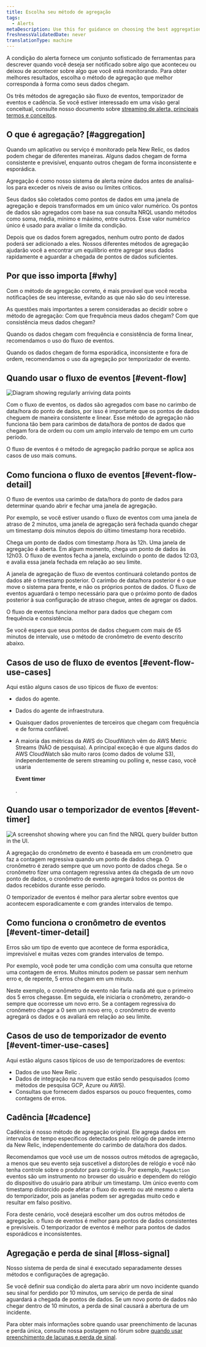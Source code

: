 ```yaml
---
title: Escolha seu método de agregação
tags:
  - Alerts
metaDescription: Use this for guidance on choosing the best aggregation method for your alerting conditions and notification thresholds.
freshnessValidatedDate: never
translationType: machine
---
```




A condição do alerta fornece um conjunto sofisticado de ferramentas para descrever quando você deseja ser notificado sobre algo que aconteceu ou deixou de acontecer sobre algo que você está monitorando. Para obter melhores resultados, escolha o método de agregação que melhor corresponda à forma como seus dados chegam.

Os três métodos de agregação são fluxo de eventos, temporizador de eventos e cadência. Se você estiver interessado em uma visão geral conceitual, consulte nosso documento sobre [streaming de alerta, principais termos e conceitos](/docs/alerts-applied-intelligence/new-relic-alerts/advanced-alerts/understand-technical-concepts/streaming-alerts-key-terms-concepts/).

## O que é agregação? [#aggregation]

Quando um aplicativo ou serviço é monitorado pela New Relic, os dados podem chegar de diferentes maneiras. Alguns dados chegam de forma consistente e previsível, enquanto outros chegam de forma inconsistente e esporádica.

Agregação é como nosso sistema de alerta reúne dados antes de analisá-los para exceder os níveis de aviso ou limites críticos.

Seus dados são coletados como pontos de dados em uma janela de agregação e depois transformados em um único valor numérico. Os pontos de dados são agregados com base na sua consulta NRQL usando métodos como soma, média, mínimo e máximo, entre outros. Esse valor numérico único é usado para avaliar o limite da condição.

Depois que os dados forem agregados, nenhum outro ponto de dados poderá ser adicionado a eles. Nossos diferentes métodos de agregação ajudarão você a encontrar um equilíbrio entre agregar seus dados rapidamente e aguardar a chegada de pontos de dados suficientes.

## Por que isso importa [#why]

Com o método de agregação correto, é mais provável que você receba notificações de seu interesse, evitando as que não são do seu interesse.

As questões mais importantes a serem consideradas ao decidir sobre o método de agregação: Com que frequência meus dados chegam? Com que consistência meus dados chegam?

Quando os dados chegam com frequência e consistência de forma linear, recomendamos o uso do fluxo de eventos.

Quando os dados chegam de forma esporádica, inconsistente e fora de ordem, recomendamos o uso da agregação por temporizador de evento.

## Quando usar o fluxo de eventos [#event-flow]

<img
  title="Diagram showing regularly arriving data points."
  alt="Diagram showing regularly arriving data points"
  src={accountsTimeSeriesDataPoints}
/>

Com o fluxo de eventos, os dados são agregados com base no carimbo de data/hora do ponto de dados, por isso é importante que os pontos de dados cheguem de maneira consistente e linear. Esse método de agregação não funciona tão bem para carimbos de data/hora de pontos de dados que chegam fora de ordem ou com um amplo intervalo de tempo em um curto período.

O fluxo de eventos é o método de agregação padrão porque se aplica aos casos de uso mais comuns.

## Como funciona o fluxo de eventos [#event-flow-detail]

O fluxo de eventos usa carimbo de data/hora do ponto de dados para determinar quando abrir e fechar uma janela de agregação.

Por exemplo, se você estiver usando o fluxo de eventos com uma janela de atraso de 2 minutos, uma janela de agregação será fechada quando chegar um timestamp dois minutos depois do último timestamp hora recebido.

Chega um ponto de dados com timestamp /hora às 12h. Uma janela de agregação é aberta. Em algum momento, chega um ponto de dados às 12h03. O fluxo de eventos fecha a janela, excluindo o ponto de dados 12:03, e avalia essa janela fechada em relação ao seu limite.

A janela de agregação de fluxo de eventos continuará coletando pontos de dados até o timestamp posterior. O carimbo de data/hora posterior é o que move o sistema para frente, e não os próprios pontos de dados. O fluxo de eventos aguardará o tempo necessário para que o próximo ponto de dados posterior à sua configuração de atraso chegue, antes de agregar os dados.

O fluxo de eventos funciona melhor para dados que chegam com frequência e consistência.

<Callout variant="caution">
  Se você espera que seus pontos de dados cheguem com mais de 65 minutos de intervalo, use o método de cronômetro de evento descrito abaixo.
</Callout>

## Casos de uso de fluxo de eventos [#event-flow-use-cases]

Aqui estão alguns casos de uso típicos de fluxo de eventos:

* <InlinePopover type="apm"/>

  dados do agente.

* Dados do agente de infraestrutura.

* Quaisquer dados provenientes de terceiros que chegam com frequência e de forma confiável.

* A maioria das métricas da AWS do CloudWatch vêm do AWS Metric Streams (NÃO de pesquisa). A principal exceção é que alguns dados do AWS CloudWatch são muito raros (como dados de volume S3), independentemente de serem streaming ou polling e, nesse caso, você usaria

  <DoNotTranslate>**Event timer**</DoNotTranslate>

  .

## Quando usar o temporizador de eventos [#event-timer]

<img
  title="A screenshot showing where you can find the NRQL query builder button in the UI."
  alt="A screenshot showing where you can find the NRQL query builder button in the UI."
  src={accountsSignalConsistency}
/>

A agregação do cronômetro de evento é baseada em um cronômetro que faz a contagem regressiva quando um ponto de dados chega. O cronômetro é zerado sempre que um novo ponto de dados chega. Se o cronômetro fizer uma contagem regressiva antes da chegada de um novo ponto de dados, o cronômetro de evento agregará todos os pontos de dados recebidos durante esse período.

O temporizador de eventos é melhor para alertar sobre eventos que acontecem esporadicamente e com grandes intervalos de tempo.

## Como funciona o cronômetro de eventos [#event-timer-detail]

Erros são um tipo de evento que acontece de forma esporádica, imprevisível e muitas vezes com grandes intervalos de tempo.

Por exemplo, você pode ter uma condição com uma consulta que retorne uma contagem de erros. Muitos minutos podem se passar sem nenhum erro e, de repente, 5 erros chegam em um minuto.

Neste exemplo, o cronômetro de evento não faria nada até que o primeiro dos 5 erros chegasse. Em seguida, ele iniciaria o cronômetro, zerando-o sempre que ocorresse um novo erro. Se a contagem regressiva do cronômetro chegar a 0 sem um novo erro, o cronômetro de evento agregará os dados e os avaliará em relação ao seu limite.

## Casos de uso de temporizador de evento [#event-timer-use-cases]

Aqui estão alguns casos típicos de uso de temporizadores de eventos:

* Dados de uso New Relic .
* Dados de integração na nuvem que estão sendo pesquisados (como métodos de pesquisa GCP, Azure ou AWS).
* Consultas que fornecem dados esparsos ou pouco frequentes, como contagens de erros.

## Cadência [#cadence]

Cadência é nosso método de agregação original. Ele agrega dados em intervalos de tempo específicos detectados pelo relógio de parede interno da New Relic, independentemente do carimbo de data/hora dos dados.

Recomendamos que você use um de nossos outros métodos de agregação, a menos que seu evento seja suscetível a distorções de relógio e você não tenha controle sobre o produtor para corrigi-lo. Por exemplo, `PageAction` eventos são um instrumento no browser do usuário e dependem do relógio do dispositivo do usuário para atribuir um timestamp. Um único evento com timestamp distorcido pode afetar o fluxo do evento ou até mesmo o alerta do temporizador, pois as janelas podem ser agregadas muito cedo e resultar em falso positivo.

Fora deste cenário, você desejará escolher um dos outros métodos de agregação. o fluxo de eventos é melhor para pontos de dados consistentes e previsíveis. O temporizador de eventos é melhor para pontos de dados esporádicos e inconsistentes.

## Agregação e perda de sinal [#loss-signal]

Nosso sistema de perda de sinal é executado separadamente desses métodos e configurações de agregação.

Se você definir sua condição do alerta para abrir um novo incidente quando seu sinal for perdido por 10 minutos, um serviço de perda de sinal aguardará a chegada de pontos de dados. Se um novo ponto de dados não chegar dentro de 10 minutos, a perda de sinal causará a abertura de um incidente.

Para obter mais informações sobre quando usar preenchimento de lacunas e perda única, consulte nossa postagem no fórum sobre [quando usar preenchimento de lacunas e perda de sinal](https://discuss.newrelic.com/t/relic-solution-how-can-i-figure-out-when-to-use-gap-filling-and-loss-of-signal/120401).